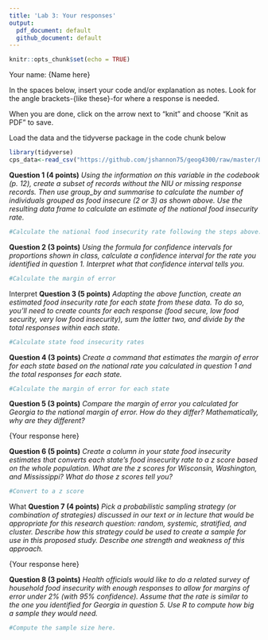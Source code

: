 ```yaml
---
title: 'Lab 3: Your responses'
output:
  pdf_document: default
  github_document: default
---
```


```r
knitr::opts_chunk$set(echo = TRUE)
```

Your name: {Name here}

In the spaces below, insert your code and/or explanation as notes. Look for the angle brackets-{like these}-for where a response is needed.

When you are done, click on the arrow next to "knit" and choose "Knit as PDF" to save. 

Load the data and the tidyverse package in the code chunk below

```r
library(tidyverse)
cps_data<-read_csv("https://github.com/jshannon75/geog4300/raw/master/Labs/Lab%203-Confidence%20intervals%20Sampling/IPUMS_CPS_FoodSec.csv")
```

**Question 1 (4 points)** _Using the information on this variable in the codebook (p. 12), create a subset of records without the NIU or missing response records. Then use group_by and summarise to calculate the number of individuals grouped as food insecure (2 or 3) as shown above.  Use the resulting data frame to calculate an estimate of the national food insecurity rate._

```r
#Calculate the national food insecurity rate following the steps above.
```

**Question 2 (3 points)** _Using the formula for confidence intervals for proportions shown in class, calculate a confidence interval for the rate you identified in question 1. Interpret what that confidence interval tells you._

```r
#Calculate the margin of error
```

{Interpret what this confidence interval tells you.}

**Question 3 (5 points)** _Adapting the above function, create an estimated food insecurity rate for each state from these data. To do so, you'll need to create counts for each response (food secure, low food security, very low food insecurity), sum the latter two, and divide by the total responses within each state._

```r
#Calculate state food insecurity rates
```

**Question 4 (3 points)** _Create a command that estimates the margin of error for each state based on the national rate you calculated in question 1 and the total responses for each state._

```r
#Calculate the margin of error for each state
```

**Question 5 (3 points)** _Compare the margin of error you calculated for Georgia to the national margin of error. How do they differ? Mathematically, why are they different?_

{Your response here}

**Question 6 (5 points)** _Create a column in your state food insecurity estimates that converts each state's food insecurity rate to a z score based on the whole population. What are the z scores for Wisconsin, Washington, and Mississippi? What do those z scores tell you?_

```r
#Convert to a z score
```

{What do the three z scores tell you?}

**Question 7 (4 points)** _Pick a probabilistic sampling strategy (or combination of strategies) discussed in our text or in lecture that would be appropriate for this research question: random, systemic, stratified, and cluster. Describe how this strategy could be used to create a sample for use in this proposed study. Describe one strength and weakness of this approach._

{Your response here}

**Question 8 (3 points)** _Health officials would like to do a related survey of household food insecurity with enough responses to allow for margins of error under 2% (with 95% confidence). Assume that the rate is similar to the one you identified for Georgia in question 5.  Use R to compute how big a sample they would need._ 

```r
#Compute the sample size here.
```